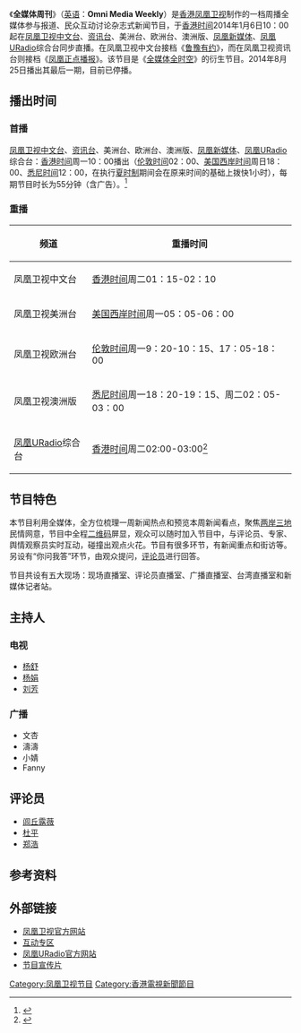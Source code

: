 {{電視節目信息框
| 名稱       = 全媒体周刊<br>Omni Media Weekly
| 圖片       = [[File:Omni_Media_Weekly.jpg|300px]]
| 圖說       = 节目开场
| 類型       = [[新闻|新闻]]
| 主持       = 详见“主持人”
| 地區       = {{HK}}
| 語言       = [[普通话|普通话]]
| 製片人     = [[凤凰卫视|凤凰卫视]]新闻部
| 每集長     = 55分钟（含广告）
| 電視網     = [[凤凰卫视|凤凰卫视]][[凤凰卫视中文台|中文台]]、[[凤凰卫视资讯台|资讯台]]、美洲台、欧洲台、澳洲版、[[凤凰新媒体|凤凰新媒体]]、[[凤凰优悦|凤凰URadio]]
| 電視臺     =
| 視頻制式   = 16:9 {{lang|en|HDTV 1080i}}<br>（高清版）<br>4:3 {{lang|en|SDTV 576i}}<br>（标清版）
| 音頻制式   = [[立體聲|立體聲]]
| 首播國家   = {{HKG}}
| 開始       = 2014年1月6日
| 結束       =2014年8月25日
| 前作      = [[鲁豫有约|鲁豫有约]]（中文台）<br>[[凤凰正点播报|凤凰正点播报]]（资讯台）
| 续作      = [[资讯快递|资讯快递]]
| 相關節目   = [[全媒体全时空|全媒体全时空]]
| 官方網站   = http://phtv.ifeng.com/program/qmt/ 
}}
{{UTC+8}}
《'''全媒体周刊'''》（[[英语|英语]]：'''Omni Media Weekly'''）是[[香港|香港]][[凤凰卫视|凤凰卫视]]制作的一档周播全媒体参与报道、民众互动讨论杂志式新闻节目，于[[香港时间|香港时间]]2014年1月6日10：00起在[[凤凰卫视|凤凰卫视]][[凤凰卫视中文台|中文台]]、[[凤凰卫视资讯台|资讯台]]、美洲台、欧洲台、澳洲版、[[凤凰新媒体|凤凰新媒体]]、[[凤凰优悦|凤凰URadio]]综合台同步直播。在凤凰卫视中文台接档《[[鲁豫有约|鲁豫有约]]》，而在凤凰卫视资讯台则接档《[[凤凰正点播报|凤凰正点播报]]》。该节目是《[[全媒体全时空|全媒体全时空]]》的衍生节目。2014年8月25日播出其最后一期，目前已停播。

==播出时间==
===首播===
[[凤凰卫视|凤凰卫视]][[凤凰卫视中文台|中文台]]、[[凤凰卫视资讯台|资讯台]]、美洲台、欧洲台、澳洲版、[[凤凰新媒体|凤凰新媒体]]、[[凤凰优悦|凤凰URadio]]综合台：[[香港时间|香港时间]]周一10：00播出（[[伦敦时间|伦敦时间]]02：00、[[美国西岸时间|美国西岸时间]]周日18：00、[[悉尼时间|悉尼时间]]12：00，在执行[[夏时制|夏时制]]期间会在原来时间的基础上拨快1小时），每期节目时长为55分钟（含广告）。<ref>{{Cite web |url=http://phtv.ifeng.com/epg/ |title=节目单 |accessdate=2014-06-15 |archive-date=2013-07-14 |archive-url=https://web.archive.org/web/20130714052031/http://phtv.ifeng.com/epg/ |dead-url=yes }}</ref>
===重播===
{| class="wikitable"
|-
! 频道 !! 重播时间
|-
| 凤凰卫视中文台 || [[香港时间|香港时间]]周二01：15-02：10
|-
| 凤凰卫视美洲台 || [[美国西岸时间|美国西岸时间]]周一05：05-06：00
|-
| 凤凰卫视欧洲台 || [[伦敦时间|伦敦时间]]周一9：20-10：15、17：05-18：00
|-
| 凤凰卫视澳洲版 || [[悉尼时间|悉尼时间]]周一18：20-19：15、周二02：05-03：00
|-
| [[凤凰优悦|凤凰URadio]]综合台 || [[香港时间|香港时间]]周二02:00-03:00<ref>{{Cite web |url=http://uradio.ifeng.com/general/programme/detail-59.shtml |title=全媒體周刊 |access-date=2014-06-15 |archive-url=https://web.archive.org/web/20140714182910/http://uradio.ifeng.com/general/programme/detail-59.shtml |archive-date=2014-07-14 |dead-url=yes }}</ref>
|}

==节目特色==
本节目利用全媒体，全方位梳理一周新闻热点和预览本周新闻看点，聚焦[[两岸三地|两岸三地]]民情网意，节目中全程[[二维码|二维码]]屏显，观众可以随时加入节目中，与评论员、专家、舆情观察员实时互动，碰撞出观点火花。节目有很多环节，有新闻重点和街访等。另设有“你问我答”环节，由观众提问，[[评论员|评论员]]进行回答。

节目共设有五大现场：现场直播室、评论员直播室、广播直播室、台湾直播室和新媒体记者站。
==主持人==
===电视===
*[[杨舒_(主持人)|杨舒]]  
*[[杨娟|杨娟]]  
*[[刘芳_(主持人)|刘芳]]
===广播===
*文杏
*濤濤
*小婧
*Fanny
==评论员==
*[[闾丘露薇|闾丘露薇]]
*[[杜平|杜平]]
*[[郑浩_(主持人)|郑浩]]
==参考资料==
{{reflist}}
==外部链接==
*[http://phtv.ifeng.com/program/omnimedia/ 凤凰卫视官方网站]{{Wayback|url=http://phtv.ifeng.com/program/omnimedia/ |date=20140626180559 }}
*[http://phtv.ifeng.com/program/omnimedia/hudong/ 互动专区]{{Wayback|url=http://phtv.ifeng.com/program/omnimedia/hudong/ |date=20140705115724 }}
*[https://web.archive.org/web/20140714182910/http://uradio.ifeng.com/general/programme/detail-59.shtml 凤凰URadio官方网站]
*[http://v.ifeng.com/news/society/2014001/017ed545-44ae-4500-9b1e-d7c09167c58d.shtml 节目宣传片]{{Wayback|url=http://v.ifeng.com/news/society/2014001/017ed545-44ae-4500-9b1e-d7c09167c58d.shtml |date=20140714144236 }}
{{電視節目的變遷
|電視台={{flagicon|HK}}[[凤凰卫视中文台|凤凰卫视中文台]]
|播放檔次=星期一10:00 ~ 10:55
|節目名稱=全媒体周刊<br />（2014年1月6日-2014年8月25日）
|上一節目=[[倾倾百老汇|倾倾百老汇]]（重播，09：45-10：10）<br />（2013年1月7日-2013年12月30日）
----[[鲁豫有约|鲁豫有约]]（10：10-11：00）<br />（1999年-2013年12月30日）
|下一節目=[[资讯快递|资讯快递]]（周一上午档）<br />（2014年9月1日-）
----[[笑逐言开|笑逐言开]]（重播，10：15-11：00）<br />（2014年9月1日-）
}}
{{電視節目的變遷
|電視台={{flagicon|HK}}[[凤凰卫视资讯台|凤凰卫视资讯台]]
|播放檔次=星期一10:00 ~ 10:55
|節目名稱=全媒体周刊<br />（2014年1月6日-2014年8月25日）
|上一節目=[[凤凰正点播报|凤凰正点播报]]<br />（2001年1月1日-2013年12月30日）
|下一節目=[[资讯快递|资讯快递]]（周一上午档）<br />（2014年9月1日-）
----[[凤凰资讯榜|凤凰资讯榜]]（重播，10：15-11：00）<br />（2014年9月1日-）
}}
[[Category:凤凰卫视节目|Category:凤凰卫视节目]]
[[Category:香港電視新聞節目|Category:香港電視新聞節目]]